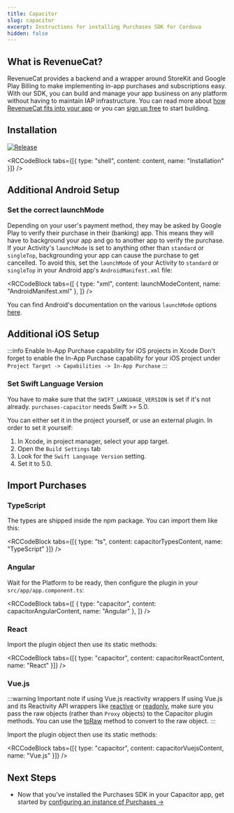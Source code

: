 ```yaml
---
title: Capacitor
slug: capacitor
excerpt: Instructions for installing Purchases SDK for Cordova
hidden: false
---
```


## What is RevenueCat?

RevenueCat provides a backend and a wrapper around StoreKit and Google Play Billing to make implementing in-app purchases and subscriptions easy. With our SDK, you can build and manage your app business on any platform without having to maintain IAP infrastructure. You can read more about [how RevenueCat fits into your app](https://www.revenuecat.com/blog/growth/where-does-revenuecat-fit-in-your-app/) or you can [sign up free](https://app.revenuecat.com/signup) to start building.

## Installation

[![Release](https://img.shields.io/github/release/RevenueCat/purchases-capacitor.svg?filter=!*beta*&style=flat)](https://github.com/RevenueCat/purchases-capacitor/releases)


<RCCodeBlock
  tabs={[{ type: "shell", content: content, name: "Installation" }]}
/>

## Additional Android Setup

### Set the correct launchMode

Depending on your user's payment method, they may be asked by Google Play to verify their purchase in their (banking) app. This means they will have to background your app and go to another app to verify the purchase. If your Activity's `launchMode` is set to anything other than `standard` or `singleTop`, backgrounding your app can cause the purchase to get cancelled. To avoid this, set the `launchMode` of your Activity to `standard` or `singleTop` in your Android app's `AndroidManifest.xml` file:


<RCCodeBlock
  tabs={[
    { type: "xml", content: launchModeContent, name: "AndroidManifest.xml" },
  ]}
/>

You can find Android's documentation on the various `launchMode` options [here](https://developer.android.com/guide/topics/manifest/activity-element#lmode).

## Additional iOS Setup

:::info Enable In-App Purchase capability for iOS projects in Xcode
Don't forget to enable the In-App Purchase capability for your iOS project under `Project Target -> Capabilities -> In-App Purchase`
:::

### Set Swift Language Version

You have to make sure that the `SWIFT_LANGUAGE_VERSION` is set if it's not already. `purchases-capacitor` needs Swift >= 5.0.

You can either set it in the project yourself, or use an external plugin. In order to set it yourself:

1. In Xcode, in project manager, select your app target.
2. Open the `Build Settings` tab
3. Look for the `Swift Language Version` setting.
4. Set it to 5.0.

## Import Purchases

### TypeScript

The types are shipped inside the npm package. You can import them like this:


<RCCodeBlock
  tabs={[{ type: "ts", content: capacitorTypesContent, name: "TypeScript" }]}
/>

### Angular

Wait for the Platform to be ready, then configure the plugin in your `src/app/app.component.ts`:


<RCCodeBlock
  tabs={[
    { type: "capacitor", content: capacitorAngularContent, name: "Angular" },
  ]}
/>

### React

Import the plugin object then use its static methods:


<RCCodeBlock
  tabs={[{ type: "capacitor", content: capacitorReactContent, name: "React" }]}
/>

### Vue.js

:::warning Important note if using Vue.js reactivity wrappers
If using Vue.js and its Reactivity API wrappers like [reactive](https://vuejs.org/api/reactivity-core.html#reactive) or [readonly](https://vuejs.org/api/reactivity-core.html#readonly), make sure you pass the raw objects (rather than `Proxy` objects) to the Capacitor plugin methods. You can use the [toRaw](https://vuejs.org/api/reactivity-advanced.html#toraw) method to convert to the raw object.
:::

Import the plugin object then use its static methods:


<RCCodeBlock
  tabs={[{ type: "capacitor", content: capacitorVuejsContent, name: "Vue.js" }]}
/>

## Next Steps

- Now that you've installed the Purchases SDK in your Capacitor app, get started by [configuring an instance of Purchases →](/getting-started/quickstart#4-using-revenuecats-purchases-sdk)
